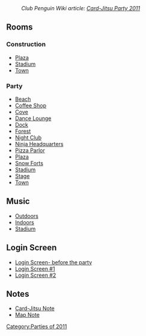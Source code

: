 :''Club Penguin Wiki article: [[clubpenguinwiki:Card-Jitsu Party 2011|Card-Jitsu Party 2011]]''

==Rooms==
===Construction===
*[[Media:Card-JitsuPartyConsPlaza.swf|Plaza]]
*[[Media:Card-JitsuPartyConsRink.swf|Stadium]]
*[[Media:RoomsTown-CardJitsuPartyPre.swf|Town]]

===Party===
*[[Media:Card-JitsuPartyBeach.swf|Beach]]
*[[Media:Card-JitsuPartyCoffee.swf|Coffee Shop]]
*[[Media:Card-JitsuPartyCove.swf|Cove]]
*[[Media:Card-JitsuPartyLounge.swf|Dance Lounge]]
*[[Media:Card-JitsuPartyDock.swf|Dock]]
*[[Media:Card-JitsuPartyForest.swf|Forest]]
*[[Media:Card-JitsuPartyDance.swf|Night Club]]
*[[Media:Card-JitsuPartyParty1.swf|Ninja Headquarters]]
*[[Media:Card-JitsuPartyPizza.swf|Pizza Parlor]]
*[[Media:Card-JitsuPartyPlaza.swf|Plaza]]
*[[Media:Card-JitsuPartyForts.swf|Snow Forts]]
*[[Media:Card-JitsuPartyRink.swf|Stadium]]
*[[Media:11242011Stage.swf|Stage]]
*[[Media:RoomsTown-CardJitsuParty.swf|Town]]

==Music==
*[[Media:Music313.swf|Outdoors]]
*[[Media:Music314.swf|Indoors]]
*[[Media:Music116.swf|Stadium]]

==Login Screen==
*[[Media:StartBillboardsCardJitsuPartyPre.swf|Login Screen- before the party]]
*[[Media:CardJitsuPartyPreStartBillboards.swf|Login Screen #1]]
*[[Media:BillboardsCard-jitsu-party.swf|Login Screen #2]]

==Notes==
*[[Media:Card-JitsuPartyCardjitsu duringparty.swf|Card-Jitsu Note]]
*[[Media:Card-JitsuPartyParty map note.swf|Map Note]]
{{Parties}}

[[Category:Parties of 2011]]